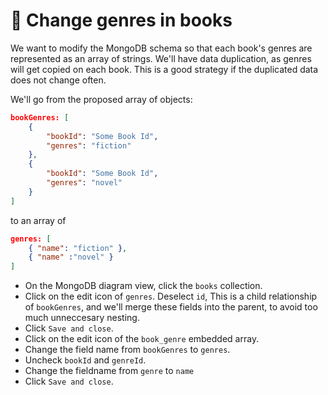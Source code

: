 
# 👐 Change genres in books

We want to modify the MongoDB schema so that each book's genres are represented as an array of strings. We'll have data duplication, as genres will get copied on each book. This is a good strategy if the duplicated data does not change often.

We'll go from the proposed array of objects:

```json
bookGenres: [
    {
        "bookId": "Some Book Id",
        "genres": "fiction"
    },
    {
        "bookId": "Some Book Id",
        "genres": "novel"
    }
]
```

to an array of

```json
genres: [ 
    { "name": "fiction" }, 
    { "name" :"novel" } 
]
```

- On the MongoDB diagram view, click the `books` collection.
- Click on the edit icon of `genres`. Deselect `id`, This is a child relationship of `bookGenres`, and we'll merge these fields into the parent, to avoid too much unneccesary nesting.
- Click `Save and close`.
- Click on the edit icon of the `book_genre` embedded array.
- Change the field name from `bookGenres` to `genres`.
- Uncheck `bookId` and `genreId`.
- Change the fieldname from `genre` to `name`
- Click `Save and close`.



<Screenshot url="http://127.0.0.1:8278" src="img/160-image-001.png" alt="Changes in the books collection" />

